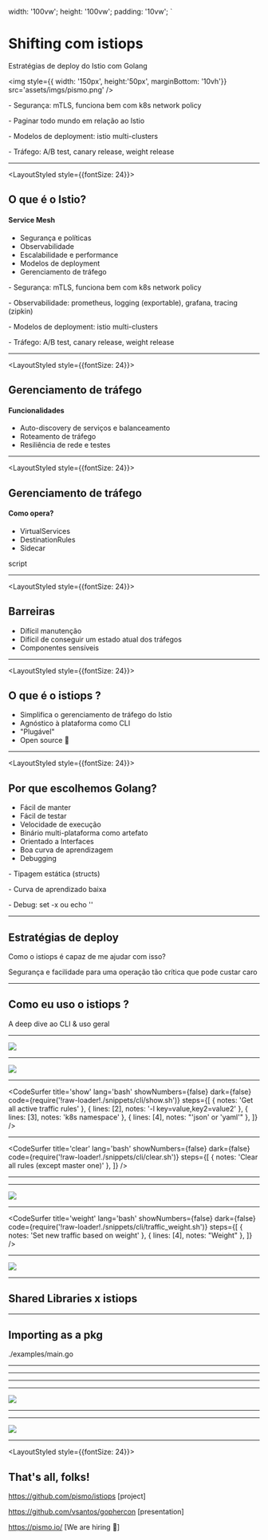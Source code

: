 

  width: '100vw';
  height: '100vw';
  padding: '10vw';
`



<Head>
  <title><span style={istiopsColor}> istiops </span></title>
  <link href="https://fonts.googleapis.com/css?family=Nunito&display=swap" rel="stylesheet"></link>
</Head>

<!-- Slide 00 -->

<h1>Shifting com istiops</h1>
Estratégias de deploy do Istio com Golang

<img style={{ width: '150px', height:'50px', marginBottom: '10vh'}} src='assets/imgs/pismo.png' />

<Notes>
  <p>- Segurança: mTLS, funciona bem com k8s network policy</p>
  <p>- Paginar todo mundo em relação ao Istio</p>
  <p>- Modelos de deployment: istio multi-clusters</p>
  <p>- Tráfego: A/B test, canary release, weight release</p>
</Notes>


---
<!-- Slide 01 -->

<LayoutStyled style={{fontSize: 24}}>

  <h2>O que é o Istio?</h2>

  <h4>Service Mesh</h4>

  - Segurança e políticas
  - Observabilidade
  - Escalabilidade e performance
  - Modelos de deployment
  - <span style={istiopsColor}> Gerenciamento de tráfego </span>

<Notes>
  <p>- Segurança: mTLS, funciona bem com k8s network policy</p>
  <p>- Observabilidade: prometheus, logging (exportable), grafana, tracing (zipkin)</p>
  <p>- Modelos de deployment: istio multi-clusters</p>
  <p>- Tráfego: A/B test, canary release, weight release</p>
</Notes>

</LayoutStyled>

---

<!-- Slide 02 -->

<LayoutStyled style={{fontSize: 24}}>

  <h2>Gerenciamento de tráfego</h2>

  <h4> Funcionalidades </h4>

  - Auto-discovery de serviços e balanceamento
  - Roteamento de tráfego
  - Resiliência de rede e testes

</LayoutStyled>

---

<!-- Slide 02 -->

<LayoutStyled style={{fontSize: 24}}>

  <h2>Gerenciamento de tráfego</h2>

  <h4> Como opera? </h4>

  - VirtualServices
  - DestinationRules
  - Sidecar

<Notes>
  script
</Notes>

</LayoutStyled>

---

<!-- Slide 03 -->

<LayoutStyled style={{fontSize: 24}}>

  <h2>Barreiras</h2>

  - Dífícil manutenção
  - Difícil de conseguir um estado atual dos tráfegos
  - Componentes sensíveis

</LayoutStyled>

---

<!-- Slide 04 -->

<LayoutStyled style={{fontSize: 24}}>

  <h2>O que é o <span style={istiopsColor}> istiops </span>?</h2>

  - Simplifica o gerenciamento de tráfego do Istio
  - Agnóstico à plataforma como CLI
  - "Plugável"
  - Open source :raised_hands: 

</LayoutStyled>

---

<!-- Slide 04 -->

<LayoutStyled style={{fontSize: 24}}>

  <h2>Por que escolhemos Golang?</h2>

  - Fácil de manter
  - Fácil de testar
  - Velocidade de execução
  - Binário multi-plataforma como artefato
  - Orientado a Interfaces
  - Boa curva de aprendizagem
  - Debugging

</LayoutStyled>

<Notes>
  <p> - Tipagem estática (structs) </p>
  <p> - Curva de aprendizado baixa </p>
  <p> - Debug: set -x ou echo '' </p>
</Notes>

---

<!-- Slide 06 -->

<p><h2>Estratégias de deploy</h2></p>

Como o <span style={istiopsColor}> istiops </span> é capaz de me ajudar com isso?

<Notes>
  <p> Segurança e facilidade para uma operação tão crítica que pode custar caro </p>
</Notes>

---

<!-- Slide 06 -->

<p><h2>Como eu uso o <span style={istiopsColor}> istiops </span>?</h2></p>

A deep dive ao CLI & uso geral

---

<!-- Slide 07 -->

<Image
src="assets/imgs/howitworks1.png"
size="70vw"
/>

---

<!-- Slide 08 -->

<Image
src="assets/imgs/intro.png"
size="60vw"
/>

---

<!-- Slide 09 -->

<CodeSurfer
  title='show'
  lang='bash'
  showNumbers={false}
  dark={false}
  code={require('!raw-loader!./snippets/cli/show.sh')}
  steps={[
    { notes: 'Get all active traffic rules' },
    { lines: [2], notes: '-l key=value,key2=value2' },
    { lines: [3], notes: 'k8s namespace' },
    { lines: [4], notes: "'json' or 'yaml'" },
  ]}
/>

---

<!-- Slide 10 -->

<CodeSurfer
  title='clear'
  lang='bash'
  showNumbers={false}
  dark={false}
  code={require('!raw-loader!./snippets/cli/clear.sh')}
  steps={[
    { notes: 'Clear all rules (except master one)' },
  ]}
/>

---

<!-- Slide 12 -->

<div style={{fontSize: 35}}>
  <CodeSurfer
    title='headers'
    lang='bash'
    showNumbers={false}
    dark={false}
    code={require('!raw-loader!./snippets/cli/traffic_headers.sh')}
    steps={[
      { notes: 'Set new traffic based on headers' },
      { lines: [2], notes: "Build" },
      { lines: [3], notes: "Destination" },
      { lines: [4], notes: "Labels" },
      { lines: [5], notes: "Request Headers" },
      { lines: [6], notes: "Pod Selector" },
    ]}
  />
</div>

---

<!-- Slide 13 -->

<Image
  src="assets/imgs/howitworks2.png"
  size="55vw"
/>

---

<!-- Slide 13 -->

<CodeSurfer
  title='weight'
  lang='bash'
  showNumbers={false}
  dark={false}
  code={require('!raw-loader!./snippets/cli/traffic_weight.sh')}
  steps={[
    { notes: 'Set new traffic based on weight' },
    { lines: [4], notes: "Weight" },
  ]}
/>

---

<!-- Slide 14 -->

<Image
  src="assets/imgs/howitworks3.png"
  size="55vw"
/>

---

<LayoutStyled>
  <h2>Shared Libraries x <span style={istiopsColor}> istiops </span></h2>
  <ComparisonChart>
  </ComparisonChart>
</LayoutStyled>

---

<!-- Slide 15 -->

<p><h2>Importing as a pkg</h2></p>

<p>./examples/main.go</p>

---

<!-- Slide 16 -->

<div style={{fontSize: 26}}>
  <CodeSurfer
    title='pkg/operator/operator.go'
    lang='go'
    showNumbers={true}
    dark={false}
    code={require('!raw-loader!./snippets/importing-as-pkg/interface.go')}
    steps={[
      { notes: '' },
      { range: [2, 4], notes: 'implemented by struct `operator.istiops`' },
    ]}
  />
</div>

---

<div style={{fontSize: 26}}>
  <CodeSurfer
    title='pkg/operator/istiops.go'
    lang='go'
    showNumbers={true}
    dark={false}
    code={require('!raw-loader!./snippets/importing-as-pkg/istiops_struct.go')}
    steps={[
      { notes: '' },
      { range: [2, 3], notes: 'Resource routers interface' },
    ]}
  />
</div>

---

<div style={{fontSize: 26}}>
  <CodeSurfer
    title='pkg/operator/istiops.go'
    lang='go'
    showNumbers={true}
    dark={false}
    code={require('!raw-loader!./snippets/importing-as-pkg/router.go')}
    steps={[
      { notes: '' },
      { tokens: { 2: [ 1 ] }, notes: "Creates a new internal resource" },
      { tokens: { 3: [ 1 ] }, notes: "Validates internal resources" },
      { tokens: { 4: [ 1 ] }, notes: "Updates internal resources" },
      { tokens: { 5: [ 1 ] }, notes: "Clear all internal resources" },
      { tokens: { 6: [ 1 ] }, notes: "Lists internal resources" },
    ]}
  />
</div>

---

<Image
src="assets/imgs/overview.png"
size="70vw"
/>

---

<!-- Slide 16 -->

<div style={{fontSize: 26}}>
  <CodeSurfer
    title='main.go'
    lang='go'
    showNumbers={true}
    dark={false}
    code={require('!raw-loader!./snippets/importing-as-pkg/main.go')}
    steps={[
      { notes: '' },
      { lines: [19, 20], notes: 'retrieve clients' },
      { lines: [30, 31, 39, 40], notes: 'set the router structs' },
      // create resource's route struct
      { lines: [26, 33, 42], notes: 'Name' },
      { lines: [27, 34, 43], notes: 'Namespace' },
      { lines: [28, 35, 44], notes: 'Build' },
      { lines: [20, 36, 45], notes: 'Client' },
      // create resource's shift struct
      { range: [48, 64], notes: 'Traffic Shift' },
      { lines: [52], notes: 'Traffic' },
      { range: [53, 57], notes: 'Pod Selector' },
      { range: [58, 61], notes: 'Request Headers' },
      { lines:  [62], notes: 'Weight' },
      // operator interface it self
      { range: [66, 71], notes: 'Initialize interface' },
      { lines: [72], notes: 'Get current routes' },
      { lines: [73], notes: 'Clear routes' },
      { lines: [74], notes: 'Update a route' },
    ]}
  />
</div>

---

<!-- Slide 17 -->

<LayoutStyled>

<Image
  src="assets/imgs/demo.png"
  size="70vw"
/>

</LayoutStyled>

---

<!-- Slide 18 -->

<LayoutStyled style={{fontSize: 24}}>

<h2>That's all, folks!</h2>

<https://github.com/pismo/istiops> [project]

<https://github.com/vsantos/gophercon> [presentation]

<https://pismo.io/> [We are hiring :eyes:]

</LayoutStyled>
